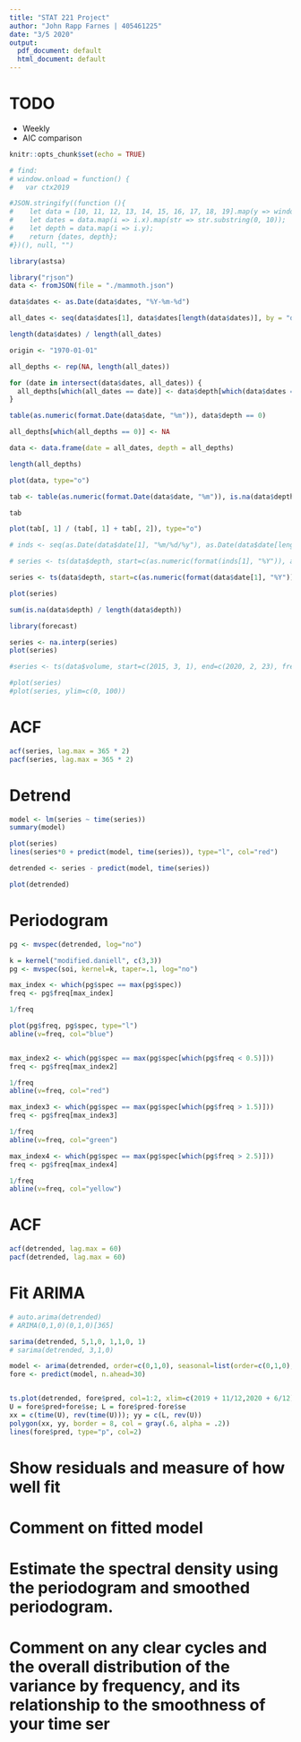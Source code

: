 ```yaml
---
title: "STAT 221 Project"
author: "John Rapp Farnes | 405461225"
date: "3/5 2020"
output:
  pdf_document: default
  html_document: default
---
```


# TODO
- Weekly
- AIC comparison

```r
knitr::opts_chunk$set(echo = TRUE)
```

```r
# find:
# window.onload = function() {
#   var ctx2019

#JSON.stringify((function (){
#    let data = [10, 11, 12, 13, 14, 15, 16, 17, 18, 19].map(y => window["config20" +  y].data.datasets[0].data).reduce((a, #b) => a.concat(b));
#    let dates = data.map(i => i.x).map(str => str.substring(0, 10));
#    let depth = data.map(i => i.y);
#    return {dates, depth};
#})(), null, "")

library(astsa)

library("rjson")
data <- fromJSON(file = "./mammoth.json")

data$dates <- as.Date(data$dates, "%Y-%m-%d")

all_dates <- seq(data$dates[1], data$dates[length(data$dates)], by = "day")

length(data$dates) / length(all_dates)

origin <- "1970-01-01"

all_depths <- rep(NA, length(all_dates))

for (date in intersect(data$dates, all_dates)) {
  all_depths[which(all_dates == date)] <- data$depth[which(data$dates == date)[1]]
}

table(as.numeric(format.Date(data$date, "%m")), data$depth == 0)

all_depths[which(all_depths == 0)] <- NA

data <- data.frame(date = all_dates, depth = all_depths)

length(all_depths)

plot(data, type="o")
```

```r
tab <- table(as.numeric(format.Date(data$date, "%m")), is.na(data$depth))

tab

plot(tab[, 1] / (tab[, 1] + tab[, 2]), type="o")
```





```r

# inds <- seq(as.Date(data$date[1], "%m/%d/%y"), as.Date(data$date[length(data$date) - 1], "%m/%d/%y"), by = "day")

# series <- ts(data$depth, start=c(as.numeric(format(inds[1], "%Y")), as.numeric(format(inds[1], "%j"))), frequency=365)

series <- ts(data$depth, start=c(as.numeric(format(data$date[1], "%Y")), as.numeric(format(data$date[1], "%j"))), frequency=365.25)

plot(series)
```

```r
sum(is.na(data$depth) / length(data$depth))

library(forecast)

series <- na.interp(series)
plot(series)
```


```r
#series <- ts(data$volume, start=c(2015, 3, 1), end=c(2020, 2, 23), frequency=52)

#plot(series)
#plot(series, ylim=c(0, 100))
```

# ACF
```r
acf(series, lag.max = 365 * 2)
pacf(series, lag.max = 365 * 2)
```

# Detrend
```r
model <- lm(series ~ time(series))
summary(model)

plot(series)
lines(series*0 + predict(model, time(series)), type="l", col="red")

detrended <- series - predict(model, time(series))

plot(detrended)
```
# Periodogram

```r
pg <- mvspec(detrended, log="no")

k = kernel("modified.daniell", c(3,3))
pg <- mvspec(soi, kernel=k, taper=.1, log="no")

max_index <- which(pg$spec == max(pg$spec))
freq <- pg$freq[max_index]

1/freq

plot(pg$freq, pg$spec, type="l")
abline(v=freq, col="blue")


max_index2 <- which(pg$spec == max(pg$spec[which(pg$freq < 0.5)]))
freq <- pg$freq[max_index2]

1/freq
abline(v=freq, col="red")

max_index3 <- which(pg$spec == max(pg$spec[which(pg$freq > 1.5)]))
freq <- pg$freq[max_index3]

1/freq
abline(v=freq, col="green")

max_index4 <- which(pg$spec == max(pg$spec[which(pg$freq > 2.5)]))
freq <- pg$freq[max_index4]

1/freq
abline(v=freq, col="yellow")
```


# ACF
```r
acf(detrended, lag.max = 60)
pacf(detrended, lag.max = 60)
```

# Fit ARIMA
```r
# auto.arima(detrended)
# ARIMA(0,1,0)(0,1,0)[365] 

sarima(detrended, 5,1,0, 1,1,0, 1)
# sarima(detrended, 3,1,0)

model <- arima(detrended, order=c(0,1,0), seasonal=list(order=c(0,1,0), period=1))
fore <- predict(model, n.ahead=30)


ts.plot(detrended, fore$pred, col=1:2, xlim=c(2019 + 11/12,2020 + 6/12), ylab="Forecast")
U = fore$pred+fore$se; L = fore$pred-fore$se
xx = c(time(U), rev(time(U))); yy = c(L, rev(U))
polygon(xx, yy, border = 8, col = gray(.6, alpha = .2))
lines(fore$pred, type="p", col=2)

```


# Show residuals and measure of how well fit

# Comment on fitted model

# Estimate the spectral density using the periodogram and smoothed periodogram. 

# Comment on any clear cycles and the overall distribution of the variance by frequency, and its relationship to the smoothness of your time ser
